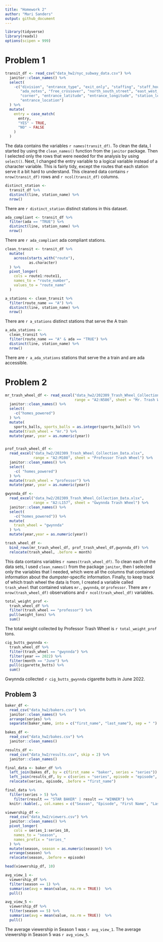 ```yaml
---
title: "Homework 2"
author: "Mari Sanders"
output: github_document
---
```

```r
library(tidyverse)
library(readxl)
options(scipen = 999)
```

# Problem 1 

```r
transit_df <- read_csv("data_hw2/nyc_subway_data.csv") %>% 
  janitor::clean_names() %>% 
  select(
    -c("division", "entrance_type", "exit_only", "staffing", "staff_hours",
       "ada_notes", "free_crossover", "north_south_street", "east_west_street", 
       "corner", "entrance_latitude", "entrance_longitude", "station_location", 
       "entrance_location")
  ) %>% 
  mutate(
    entry = case_match(
      entry, 
      "YES" ~ TRUE, 
      "NO" ~ FALSE
    )
  ) 
```

The data contains the variables `r names(transit_df)`. To clean the data, I started by using the `clean_names()` function from the `janitor` package. Then I selected only the rows that were needed for the analysis by using `select()`. Next, I changed the entry variable to a logical variable instead of a character variable. This is fairly tidy, except the routes that each station serve it a bit hard to understand. This cleaned data contains `r nrow(transit_df)` rows and `r ncol(transit_df)` columns. 

```r
distinct_station <- 
  transit_df %>%
  distinct(line, station_name) %>%
  nrow()
```

There are `r distinct_station` distinct stations in this dataset. 

```r
ada_compliant <- transit_df %>% 
  filter(ada == "TRUE") %>% 
  distinct(line, station_name) %>% 
  nrow()
```

There are `r ada_compliant` ada compliant stations. 

```r
clean_transit <- transit_df %>% 
  mutate(
    across(starts_with("route"), 
           as.character)
  ) %>% 
  pivot_longer(
    cols = route1:route11,
    names_to = "route_number",
    values_to = "route_name"
  ) 
```

```r
a_stations <- clean_transit %>% 
  filter(route_name == "A") %>%  
  distinct(line, station_name) %>%  
  nrow()
```

There are `r a_stations` distinct stations that serve the A train

```r
a_ada_stations <- 
  clean_transit %>% 
  filter(route_name == "A" & ada == "TRUE") %>%  
  distinct(line, station_name) %>%  
  nrow()
```

There are `r a_ada_stations` stations that serve the a train and are ada accessible. 

# Problem 2 

```r
mr_trash_wheel_df <- read_excel("data_hw2/202309_Trash_Wheel_Collection_Data.xlsx", 
                                range = "A2:N586", sheet = "Mr. Trash Wheel") %>% 
  janitor::clean_names() %>% 
  select(
    -c("homes_powered")
  ) %>% 
  mutate(
    sports_balls, sports_balls = as.integer(sports_balls)) %>% 
  mutate(trash_wheel = "mr.") %>% 
  mutate(year, year = as.numeric(year))


prof_trash_wheel_df <- 
  read_excel("data_hw2/202309_Trash_Wheel_Collection_Data.xlsx", 
             range = "A2:M108", sheet = "Professor Trash Wheel") %>% 
  janitor::clean_names() %>% 
  select(
    -c( "homes_powered")
  ) %>% 
  mutate(trash_wheel = "professor") %>% 
  mutate(year, year = as.numeric(year))

gwynnda_df <- 
  read_excel("data_hw2/202309_Trash_Wheel_Collection_Data.xlsx", 
             range = "A2:L157", sheet = "Gwynnda Trash Wheel") %>% 
  janitor::clean_names() %>% 
  select(
    -c("homes_powered")) %>% 
  mutate(
    trash_wheel = "gwynnda"
  ) %>% 
  mutate(year,year = as.numeric(year))

trash_wheel_df <- 
  bind_rows(mr_trash_wheel_df, prof_trash_wheel_df,gwynnda_df) %>% 
  relocate(trash_wheel, .before = month)
```

This data contains variables `r names(trash_wheel_df)`. To clean each of the data sets, I used `clean_names()` from the package `janitor`, then I selected only the variables that I needed, which were all the columns that contained information about the dumpster-specific information. Finally, to keep track of which trash wheel the data is from, I created a variable called `trash_wheel` that contained values `mr.`, `gwynnda`, or `professor`. There are `r nrow(trash_wheel_df)` observations and `r ncol(trash_wheel_df)` variables. 

```r
total_weight_prof <- 
  trash_wheel_df %>% 
  filter(trash_wheel == "professor") %>% 
  pull(weight_tons) %>% 
  sum()
```

The total weight collected by Professor Trash Wheel is `r total_weight_prof` tons. 

```r
cig_butts_gwynnda <- 
  trash_wheel_df %>% 
  filter(trash_wheel == "gwynnda") %>% 
  filter(year == 2022) %>% 
  filter(month == "June") %>% 
  pull(cigarette_butts) %>% 
  sum()
```

Gwynnda collected `r cig_butts_gwynnda` cigarette butts in June 2022. 

## Problem 3 

```r

baker_df <- 
  read_csv("data_hw2/bakers.csv") %>% 
  janitor::clean_names() %>% 
  arrange(series) %>% 
  separate(baker_name, into = c("first_name", "last_name"), sep = " ")

bakes_df <- 
  read_csv("data_hw2/bakes.csv") %>%
  janitor::clean_names() 

results_df <- 
  read_csv("data_hw2/results.csv", skip = 2) %>% 
  janitor::clean_names()

final_data <- baker_df %>% 
  left_join(bakes_df, by = c(first_name = "baker", series = "series")) %>% 
  left_join(results_df, by = c(series = "series", episode = "episode", first_name = "baker")) %>% 
  relocate(series, episode, .before = "first_name")

final_data %>% 
  filter(series > 5) %>% 
    filter(result == "STAR BAKER" | result == "WINNER") %>% 
  knitr::kable(., col.names = c("Season", "Episode", "First Name", "Last Name", "Age", "Occupation", "Hometown", "Signature Bake", "Show Stopper", "Technical Score", "Result")) 
```



```r
viewership_df <- 
  read_csv("data_hw2/viewers.csv") %>% 
  janitor::clean_names() %>% 
  pivot_longer(
    cols = series_1:series_10,
    names_to = "season", 
    names_prefix = "series_"
  ) %>% 
  mutate(season, season = as.numeric(season)) %>% 
  arrange(season) %>% 
  relocate(season, .before = episode) 

head(viewership_df, 10)

avg_view_1 <- 
  viewership_df %>% 
  filter(season == 1) %>% 
  summarise(avg = mean(value, na.rm = TRUE))  %>% 
  pull()

avg_view_5 <- 
  viewership_df %>% 
  filter(season == 5) %>% 
  summarise(avg = mean(value, na.rm = TRUE))  %>% 
  pull()
``` 

The average viewership in Season 1 was `r avg_view_1`. The average viewership in Season 5 was `r avg_view_5`. 